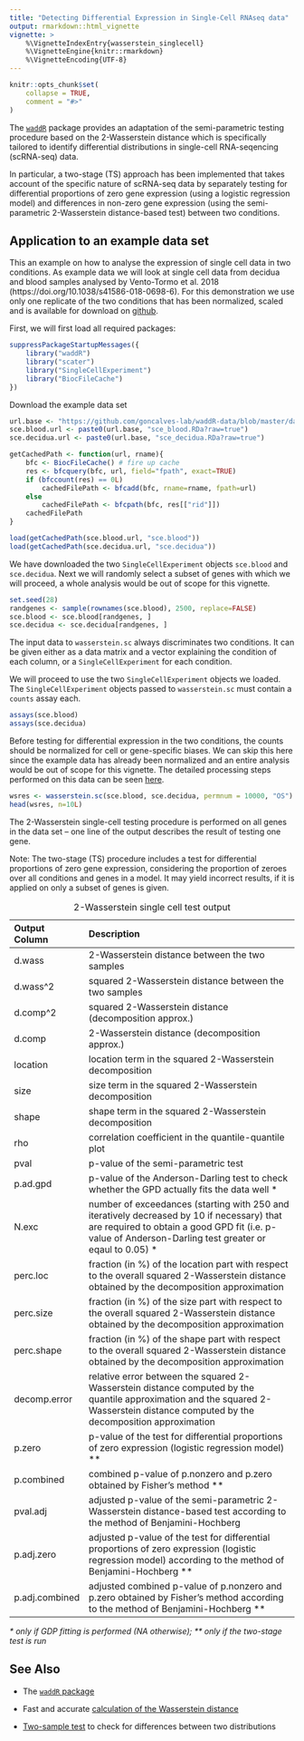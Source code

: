 ```yaml
---
title: "Detecting Differential Expression in Single-Cell RNAseq data"
output: rmarkdown::html_vignette
vignette: >
    %\VignetteIndexEntry{wasserstein_singlecell}
    %\VignetteEngine{knitr::rmarkdown}
    %\VignetteEncoding{UTF-8}
---
```


```r
knitr::opts_chunk$set(
    collapse = TRUE,
    comment = "#>"
)
```



The [`waddR`](waddR.html) package provides an adaptation of the semi-parametric
testing procedure based on the 2-Wasserstein distance which is specifically
tailored to identify differential distributions in single-cell RNA-seqencing
(scRNA-seq) data. 


In particular, a two-stage (TS) approach has been implemented that takes account
of the specific nature of scRNA-seq data by separately testing for differential
proportions of zero gene expression (using a logistic regression model) and
differences in non-zero gene expression (using the semi-parametric
2-Wasserstein distance-based test) between two conditions.

## Application to an example data set


This an example on how to analyse the expression of single cell data in two
conditions.
As example data we will look at single cell data from decidua and blood samples
analysed by Vento-Tormo et al. 2018 
(https://doi.org/10.1038/s41586-018-0698-6).
For this demonstration we use only one replicate of the two conditions that has
been normalized, scaled and is available for download on
[github](https://github.com/goncalves-lab/waddR-data/).

First, we will first load all required packages:

```r
suppressPackageStartupMessages({
    library("waddR")
    library("scater")
    library("SingleCellExperiment")
    library("BiocFileCache")
})
```

Download the example data set

```r
url.base <- "https://github.com/goncalves-lab/waddR-data/blob/master/data/"
sce.blood.url <- paste0(url.base, "sce_blood.RDa?raw=true")
sce.decidua.url <- paste0(url.base, "sce_decidua.RDa?raw=true")

getCachedPath <- function(url, rname){
    bfc <- BiocFileCache() # fire up cache
    res <- bfcquery(bfc, url, field="fpath", exact=TRUE)
    if (bfccount(res) == 0L)
        cachedFilePath <- bfcadd(bfc, rname=rname, fpath=url)
    else
        cachedFilePath <- bfcpath(bfc, res[["rid"]])
    cachedFilePath
}

load(getCachedPath(sce.blood.url, "sce.blood"))
load(getCachedPath(sce.decidua.url, "sce.decidua"))
```

We have downloaded the two `SingleCellExperiment` objects `sce.blood` and
`sce.decidua`.
Next we will randomly select a subset of genes with which we will proceed, a
whole analysis would be out of scope for this vignette.

```r
set.seed(28)
randgenes <- sample(rownames(sce.blood), 2500, replace=FALSE)
sce.blood <- sce.blood[randgenes, ]
sce.decidua <- sce.decidua[randgenes, ]
```

The input data to `wasserstein.sc` always discriminates two conditions.
It can be given either as a data matrix and a vector explaining the condition
of each column, or a `SingleCellExperiment` for each condition.

We will proceed to use the two `SingleCellExperiment` objects we loaded.
The `SingleCellExperiment` objects passed to `wasserstein.sc` must contain a
`counts` assay each.

```r
assays(sce.blood)
assays(sce.decidua)
```

Before testing for differential expression in the two conditions, the counts
should be normalized for cell or gene-specific biases.
We can skip this here since the example data has already been normalized and
an entire analysis would be out of scope for this vignette.
The detailed processing steps performed on this data can be seen 
[here](https://github.com/goncalves-lab/waddr-data.git).

```r
wsres <- wasserstein.sc(sce.blood, sce.decidua, permnum = 10000, "OS")
head(wsres, n=10L)
```

The 2-Wasserstein single-cell testing procedure is performed on all genes in
the data set -- one line of the output describes the result of testing one
gene.

Note: The two-stage (TS) procedure includes a test for differential proportions
of zero gene expression, considering the proportion of zeroes over all
conditions and genes in a model.
It may yield incorrect results, if it is applied on only a subset of genes is
given.



: 2-Wasserstein single cell test output 

| Output Column | Description                                                 |
|:--------------|:------------------------------------------------------------|
| d.wass        | 2-Wasserstein distance between the two samples              |
| d.wass^2      | squared 2-Wasserstein distance between the two samples      |
| d.comp^2      | squared 2-Wasserstein distance (decomposition approx.)      |
| d.comp        | 2-Wasserstein distance (decomposition approx.)              |
| location      | location term in the squared 2-Wasserstein decomposition    |
| size          | size term in the squared 2-Wasserstein decomposition        |
| shape         | shape term in the squared 2-Wasserstein decomposition       |
| rho           | correlation coefficient in the quantile-quantile plot       |
| pval          | p-value of the semi-parametric test                         |
| p.ad.gpd      | p-value of the Anderson-Darling test to check whether the GPD actually fits the data well \* |
| N.exc         | number of exceedances (starting with 250 and iteratively decreased by 10 if necessary) that are required to obtain a good GPD fit (i.e. p-value of Anderson-Darling test  greater or eqaul to 0.05) \* |
| perc.loc      | fraction (in %) of the location part with respect to the overall squared 2-Wasserstein distance obtained by the decomposition approximation |
| perc.size     | fraction (in %) of the size part with respect to the overall squared 2-Wasserstein distance obtained by the decomposition approximation |
| perc.shape    | fraction (in %) of the shape part with respect to the overall squared 2-Wasserstein distance obtained by the decomposition approximation |
| decomp.error | relative error between the squared 2-Wasserstein distance computed by the quantile approximation and the squared 2-Wasserstein distance computed by the decomposition approximation |
| p.zero        | p-value of the test for differential proportions of zero expression (logistic regression model) \*\* |
| p.combined    | combined p-value of p.nonzero and p.zero obtained by Fisher’s method \*\* |
| pval.adj      | adjusted p-value of the semi-parametric 2-Wasserstein distance-based test according to the method of Benjamini-Hochberg |
| p.adj.zero    | adjusted p-value of the test for differential proportions of zero expression (logistic regression model) according to the method of Benjamini-Hochberg \*\* |
|  p.adj.combined | adjusted combined p-value of p.nonzero and p.zero obtained by Fisher’s method according to the method of Benjamini-Hochberg \*\* |

*\* only if GDP fitting is performed (NA otherwise);* 
*\*\* only if the two-stage test is run*


## See Also

* The [`waddR` package](waddR.html)

* Fast and accurate 
[calculation of the  Wasserstein distance](wasserstein_metric.html)

* [Two-sample test](wasserstein_test.html) to check for differences between two
distributions

